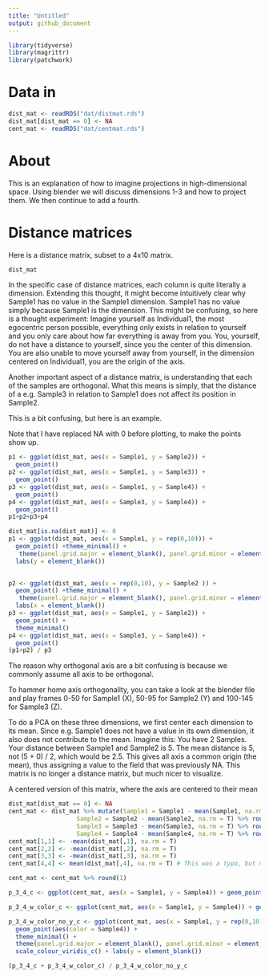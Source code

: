 ```yaml
---
title: "Untitled"
output: github_document
---
```


```r
library(tidyverse)
library(magrittr)
library(patchwork)
```

# Data in

```r
dist_mat <- readRDS("dat/distmat.rds")
dist_mat[dist_mat == 0] <- NA
cent_mat <- readRDS("dat/centmat.rds")
```

# About

This is an explanation of how to imagine projections in high-dimensional space. Using blender we will discuss dimensions 1-3 and how to project them. We then continue to add a fourth. 

# Distance matrices

Here is a distance matrix, subset to a 4x10 matrix.

```r
dist_mat
```

In the specific case of distance matrices, each column is quite literally a dimension. Extending this thought, it might become intuitively clear why Sample1 has no value in the Sample1 dimension. Sample1 has no value simply because Sample1 is the dimension. This might be confusing, so here is a thought experiment: Imagine yourself as Individual1, the most egocentric person possible, everything only exists in relation to yourself and you only care about how far everything is away from you. You, yourself, do not have a distance to yourself, since you the center of this dimension. You are also unable to move yourself away from yourself, in the dimension centered on Individual1, you are the origin of the axis. 

Another important aspect of a distance matrix, is understanding that each of the samples are orthogonal. What this means is simply, that the distance of a e.g. Sample3 in relation to Sample1 does not affect its position in Sample2.

This is a bit confusing, but here is an example. 

Note that I have replaced NA with 0 before plotting, to make the points show up.


```r
p1 <- ggplot(dist_mat, aes(x = Sample1, y = Sample2)) +
  geom_point()
p2 <- ggplot(dist_mat, aes(x = Sample1, y = Sample3)) +
  geom_point()
p3 <- ggplot(dist_mat, aes(x = Sample1, y = Sample4)) +
  geom_point()
p4 <- ggplot(dist_mat, aes(x = Sample3, y = Sample4)) +
  geom_point()
p1+p2+p3+p4
```
```r
dist_mat[is.na(dist_mat)] <- 0
p1 <- ggplot(dist_mat, aes(x = Sample1, y = rep(0,10))) +
  geom_point() +theme_minimal() +
   theme(panel.grid.major = element_blank(), panel.grid.minor = element_blank(), axis.text.y = element_blank()) +
  labs(y = element_blank())
  

p2 <- ggplot(dist_mat, aes(x = rep(0,10), y = Sample2 )) +
  geom_point() +theme_minimal() +
   theme(panel.grid.major = element_blank(), panel.grid.minor = element_blank(), axis.text.x = element_blank()) +
  labs(x = element_blank())
p3 <- ggplot(dist_mat, aes(x = Sample1, y = Sample2)) +
  geom_point() +
  theme_minimal()
p4 <- ggplot(dist_mat, aes(x = Sample3, y = Sample4)) +
  geom_point()
(p1+p2) / p3
```

The reason why orthogonal axis are a bit confusing is because we commonly assume all axis to be orthogonal. 

To hammer home axis orthogonality, you can take a look at the blender file and play frames 0-50 for Sample1 (X), 50-95 for Sample2 (Y) and 100-145 for Sample3 (Z).

To do a PCA on these three dimensions, we first center each dimension to its mean. Since e.g. Sample1 does not have a value in its own dimension, it also does not contribute to the mean. Imagine this: You have 2 Samples. Your distance between Sample1 and Sample2 is 5. The mean distance is 5, not (5 + 0) / 2, which would be 2.5. This gives all axis a common origin (the mean), thus assigning a value to the field that was previously NA. This matrix is no longer a distance matrix, but much nicer to visualize.

A centered version of this matrix, where the axis are centered to their mean

```r
dist_mat[dist_mat == 0] <- NA
cent_mat <- dist_mat %>% mutate(Sample1 = Sample1 - mean(Sample1, na.rm = T) %>% round(1),
                   Sample2 = Sample2 - mean(Sample2, na.rm = T) %>% round(1),
                   Sample3 = Sample3 - mean(Sample3, na.rm = T) %>% round(1),
                   Sample4 = Sample4 - mean(Sample4, na.rm = T) %>% round(1))
cent_mat[1,1] <- -mean(dist_mat[,1], na.rm = T)
cent_mat[2,2] <- -mean(dist_mat[,2], na.rm = T)
cent_mat[3,3] <- -mean(dist_mat[,3], na.rm = T)
cent_mat[4,4] <- mean(dist_mat[,4], na.rm = T) # This was a typo, but makes the result much easier to understand.

cent_mat <- cent_mat %>% round(1)
```




```r
p_3_4_c <- ggplot(cent_mat, aes(x = Sample1, y = Sample4)) + geom_point() + theme_minimal()

p_3_4_w_color_c <- ggplot(cent_mat, aes(x = Sample1, y = Sample4)) + geom_point(aes(color = Sample4)) + theme_minimal() + scale_colour_viridis_c()

p_3_4_w_color_no_y_c <- ggplot(cent_mat, aes(x = Sample1, y = rep(0,10))) + 
  geom_point(aes(color = Sample4)) +
  theme_minimal() + 
  theme(panel.grid.major = element_blank(), panel.grid.minor = element_blank(), axis.text.y = element_blank()) +
  scale_colour_viridis_c() + labs(y = element_blank())

(p_3_4_c + p_3_4_w_color_c) / p_3_4_w_color_no_y_c
```